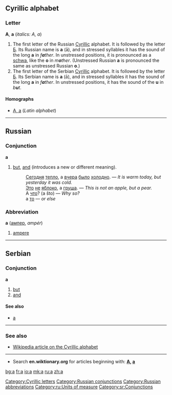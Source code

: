 ==Cyrillic alphabet==
[[Category:Cyrillic letters]]
===Letter===
'''А''', '''а''' (''italics: A, a'')

#The first letter of the Russian [[Cyrillic]] alphabet. It is followed by the letter [[б|Б]]. Its Russian name is '''а''' (ā), and in stressed syllables it has the sound of the long '''a''' in ''f'''a'''ther''. In unstressed positions, it is pronounced as a [[schwa]], like the '''o''' in ''m'''o'''ther''. (Unstressed Russian '''а''' is pronounced the same as unstressed Russian '''о'''.)
#The first letter of the Serbian [[Cyrillic]] alphabet. It is followed by the letter [[б|Б]]. Its Serbian name is '''а''' (ā), and in stressed syllables it has the sound of the long '''a''' in ''f'''a'''ther''. In unstressed positions, it has the sound of the '''u''' in ''b'''u'''t''.

====Homographs====
*[[a|A, a]] (''Latin alphabet'')


----

==Russian==
===Conjunction===
'''а'''

#[[but]], [[and]] (introduces a new or different meaning).
#:[[Сегодня]] [[теплый|тепло]], а [[вчера]] [[быть|было]] [[холодный|холодно]]. — ''It is warm today, but yesterday it was cold.''
#:[[Это]] [[не]] [[яблоко]], а [[груша]]. — ''This is not an apple, but a pear.''
#:А [[что]]? (a što) — ''Why so?''
#:а [[тот|то]] — ''or else''

===Abbreviation===
'''а''' ([[ампер]], ''ampér'')

# [[ampere]]

[[Category:Russian conjunctions]]
[[Category:Russian abbreviations]]
[[Category:ru:Units of measure]]


----

==Serbian==
[[Category:sr:Conjunctions]]
===Conjunction===
'''а'''
#[[but]]
#[[and]]
====See also====
*[[a#Serbian|a]]

----

===See also===
*[[w:Cyrillic alphabet|Wikipedia article on the Cyrillic alphabet]]

----

*Search '''en.wiktionary.org''' for articles beginning with: '''[http://en.wiktionary.org/w/index.php?title=Special%3AAllpages&from=%D0%90&namespace=0 А], [http://en.wiktionary.org/w/index.php?title=Special%3AAllpages&from=%D0%B0&namespace=0 а]'''

[[bg:а]]
[[fr:а]]
[[io:а]]
[[mk:а]]
[[ru:а]]
[[zh:а]]